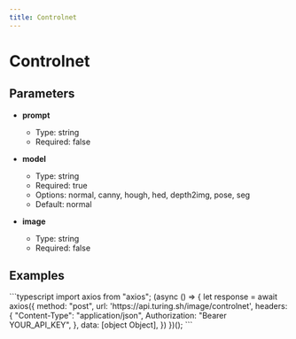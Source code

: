 ```yaml
---
title: Controlnet
---
```


# Controlnet

## Parameters


- **prompt**
  - Type: string
  - Required: false

- **model**
  - Type: string
  - Required: true
  - Options: normal, canny, hough, hed, depth2img, pose, seg
  - Default: normal

- **image**
  - Type: string
  - Required: false

## Examples

<CodeGroup title="Controlnet example">
  ```typescript
  import axios from "axios";
  (async () => {
    let response = await axios({
      method: "post",
      url: 'https://api.turing.sh/image/controlnet',
      headers: {
        "Content-Type": "application/json",
        Authorization: "Bearer YOUR_API_KEY",
      },
      data: [object Object],
    })
  })();
  ```
</CodeGroup>